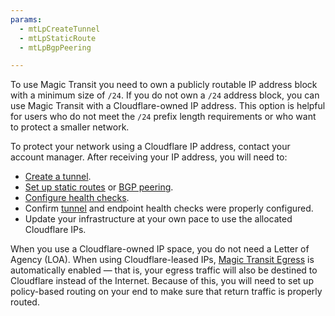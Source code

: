 ```yaml
---
params:
  - mtLpCreateTunnel
  - mtLpStaticRoute
  - mtLpBgpPeering

---
```



To use Magic Transit you need to own a publicly routable IP address block with a minimum size of `/24`. If you do not own a `/24` address block, you can use Magic Transit with a Cloudflare-owned IP address. This option is helpful for users who do not meet the `/24` prefix length requirements or who want to protect a smaller network.

To protect your network using a Cloudflare IP address, contact your account manager. After receiving your IP address, you will need to:

- <a href={props.mtLpCreateTunnel}>Create a tunnel</a>.
- <a href={props.mtLpStaticRoute}>Set up static routes</a> or <a href={props.mtLpBgpPeering}>BGP peering</a>.
- [Configure health checks](/magic-transit/network-health/run-endpoint-health-checks/).
- Confirm [tunnel](/magic-transit/network-health/update-tunnel-health-checks-frequency/) and endpoint health checks were properly configured.
- Update your infrastructure at your own pace to use the allocated Cloudflare IPs.

When you use a Cloudflare-owned IP space, you do not need a <GlossaryTooltip term="letter of agency">Letter of Agency (LOA)</GlossaryTooltip>. When using Cloudflare-leased IPs, [Magic Transit Egress](/magic-transit/reference/egress/) is automatically enabled — that is, your egress traffic will also be destined to Cloudflare instead of the Internet. Because of this, you will need to set up policy-based routing on your end to make sure that return traffic is properly routed.